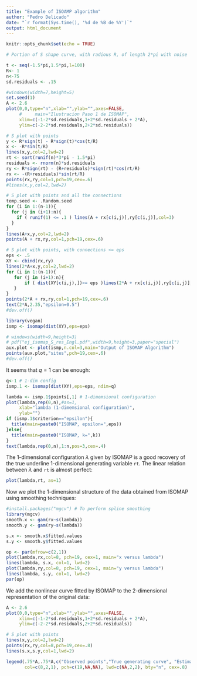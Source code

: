 ---
title: "Example of ISOAMP algorithm"
author: "Pedro Delicado"
date: "`r format(Sys.time(), '%d de %B de %Y')`"
output: html_document
---

```{r setup, include=FALSE}
knitr::opts_chunk$set(echo = TRUE)
```

```{r}
# Portion of S shape curve, with radious R, of length 2*pi with noise

t <- seq(-1.5*pi,1.5*pi,l=100)
R<- 1
n<-75
sd.residuals <- .15
```

```{r fig.height=5, fig.width=7}
#windows(width=7,height=5)
set.seed(1)
A <- 2.6
plot(0,0,type="n",xlab="",ylab="",axes=FALSE,
     #     main="Ilustracion Paso 1 de ISOMAP",
     xlim=c(-1-2*sd.residuals,1+2*sd.residuals + 2*A),
     ylim=c(-2-2*sd.residuals,2+2*sd.residuals))

# S plot with points
y <- R*sign(t) - R*sign(t)*cos(t/R)
x <- -R*sin(t/R)
lines(x,y,col=2,lwd=2)
rt <- sort(runif(n)*3*pi - 1.5*pi)
residuals <- rnorm(n)*sd.residuals
ry <- R*sign(rt) - (R+residuals)*sign(rt)*cos(rt/R)
rx <- -(R+residuals)*sin(rt/R)
points(rx,ry,col=1,pch=19,cex=.6)
#lines(x,y,col=2,lwd=2)

# S plot with points and all the connections
temp.seed <- .Random.seed
for (i in 1:(n-1)){
  for (j in (i+1):n){
    if ( runif(1) <= .1 ) lines(A + rx[c(i,j)],ry[c(i,j)],col=3)
  }
}
lines(A+x,y,col=2,lwd=2)
points(A + rx,ry,col=1,pch=19,cex=.6)

# S plot with points, with connections <= eps
eps <- .5
XY <- cbind(rx,ry)
lines(2*A+x,y,col=2,lwd=2)
for (i in 1:(n-1)){
   for (j in (i+1):n){
       if ( dist(XY[c(i,j),])<= eps )lines(2*A + rx[c(i,j)],ry[c(i,j)],col=3)
   }
}
points(2*A + rx,ry,col=1,pch=19,cex=.6)
text(2*A,2.35,"epsilon=0.5")
#dev.off()
```

```{r}
library(vegan)
ismp <- isomap(dist(XY),eps=eps)
```

```{r fig.height=3, fig.width=9}
# windows(width=9,height=3)
# pdf("ej_isomap_S_res_Engl.pdf",width=9,height=3,paper="special")
aux.plot <- plot(ismp,n.col=3,main="Output of ISOMAP Algorithm")
points(aux.plot,"sites",pch=19,cex=.6)
#dev.off()
```


It seems that $q=1$ can be enough:
```{r}
q<-1 # 1-dim config
ismp.1 <- isomap(dist(XY),eps=eps, ndim=q)

lambda <- ismp.1$points[,1] # 1-dimemsional configuration
plot(lambda,rep(0,n),#as=1,    
     xlab="lambda (1-dimemsional configuration)",
     ylab="")
if (ismp.1$criterion=="epsilon"){
  title(main=paste0("ISOMAP, epsilon=",eps))
}else{
  title(main=paste0("ISOMAP, k=",k))
}
text(lambda,rep(0,n),1:n,pos=3,cex=.4)
```

The 1-dimensional configuration $\lambda$ given by ISOMAP is a good recovery of the true underline 1-dimensional generating variable `rt`. The linear relation between $\lambda$ and `rt` is almost perfect:

```{r,fig.asp=1}
plot(lambda,rt, as=1)
```

Now we plot the 1-dimensional structure of the data obtained from ISOMAP using smoothing techniques:

```{r,fig.height=8}
#install.packages("mgcv") # To perform spline smoothing
library(mgcv)
smooth.x <- gam(rx~s(lambda))
smooth.y <- gam(ry~s(lambda))

s.x <- smooth.x$fitted.values
s.y <- smooth.y$fitted.values

op <- par(mfrow=c(2,1))
plot(lambda,rx,col=8, pch=19, cex=1, main="x versus lambda")
lines(lambda, s.x, col=1, lwd=2)
plot(lambda,ry,col=8, pch=19, cex=1, main="y versus lambda")
lines(lambda, s.y, col=1, lwd=2)
par(op)
```
We add the nonlinear curve fitted by ISOMAP to the 2-dimensional representation of the original data:

```{r}
A <- 2.6
plot(0,0,type="n",xlab="",ylab="",axes=FALSE,
     xlim=c(-1-2*sd.residuals,1+2*sd.residuals + 2*A),
     ylim=c(-2-2*sd.residuals,2+2*sd.residuals))

# S plot with points
lines(x,y,col=2,lwd=2)
points(rx,ry,col=8,pch=19,cex=.8)
lines(s.x,s.y,col=1,lwd=2)

legend(.75*A,.75*A,c("Observed points","True generating curve", "Estimated curve"),
       col=c(8,2,1), pch=c(19,NA,NA), lwd=c(NA,2,2), bty="n", cex=.8)
```
